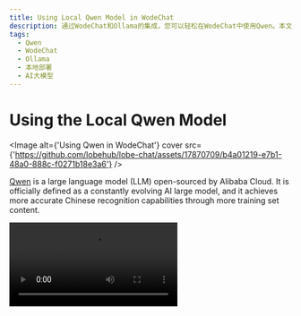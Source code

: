 ```yaml
---
title: Using Local Qwen Model in WodeChat
description: 通过WodeChat和Ollama的集成，您可以轻松在WodeChat中使用Qwen。本文将指导您如何在WodeChat中使用本地部署版本的Qwen。
tags:
  - Qwen
  - WodeChat
  - Ollama
  - 本地部署
  - AI大模型
---
```


# Using the Local Qwen Model

<Image alt={'Using Qwen in WodeChat'} cover src={'https://github.com/lobehub/lobe-chat/assets/17870709/b4a01219-e7b1-48a0-888c-f0271b18e3a6'} />

[Qwen](https://github.com/QwenLM/Qwen1.5) is a large language model (LLM) open-sourced by Alibaba Cloud. It is officially defined as a constantly evolving AI large model, and it achieves more accurate Chinese recognition capabilities through more training set content.

<Video src="https://github.com/lobehub/lobe-chat/assets/28616219/31e5f625-8dc4-4a5f-a5fd-d28d0457782d" />

Now, through the integration of WodeChat and [Ollama](https://ollama.com/), you can easily use Qwen in WodeChat. This document will guide you on how to use the local deployment version of Qwen in WodeChat:

<Steps>
  ## Local Installation of Ollama

  First, you need to install Ollama. For the installation process, please refer to the [Ollama Usage Document](/docs/usage/providers/ollama).

  ## Pull the Qwen Model to Local with Ollama

  After installing Ollama, you can install the Qwen model with the following command, taking the 14b model as an example:

  ```bash
  ollama pull qwen:14b
  ```

  <Callout type={'info'}>
    The local version of Qwen provides different model sizes to choose from. Please refer to the
    [Qwen's Ollama integration page](https://ollama.com/library/qwen) to understand how to choose the
    model size.
  </Callout>

  <Image alt={'Use Ollama Pull Qwen Model'} height={473} inStep src={'https://github.com/lobehub/lobe-chat/assets/1845053/fe34fdfe-c2e4-4d6a-84d7-4ebc61b2516a'} />

  ### Select the Qwen Model

  In the WodeChat conversation page, open the model selection panel, and then select the Qwen model.

  <Image alt={'Choose Qwen Model'} height={430} inStep src={'https://github.com/lobehub/lobe-chat/assets/28616219/e0608cca-f62f-414a-bc55-28a61ba21f14'} />

  <Callout type={'info'}>
    If you do not see the Ollama provider in the model selection panel, please refer to [Integration with Ollama](/docs/self-hosting/examples/ollama) to learn how to enable the Ollama provider in WodeChat.
  </Callout>
</Steps>

Next, you can have a conversation with the local Qwen model in WodeChat.
